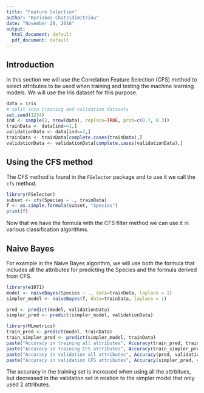 ```yaml
---
title: "Feature Selection"
author: "Kyriakos Chatzidimitriou"
date: "November 28, 2016"
output:
  html_document: default
  pdf_document: default
---
```


## Introduction

In this section we will use the Correlation Feature Selection (CFS) method to select attributes to be used when training and testing the machine learning models. We will use the Iris dataset for this purpose.

```r
data = iris
# split into training and validation datasets
set.seed(1234)
ind <- sample(2, nrow(data), replace=TRUE, prob=c(0.7, 0.3))
trainData <- data[ind==1,]
validationData <- data[ind==2,]
trainData <- trainData[complete.cases(trainData),]
validationData <- validationData[complete.cases(validationData),]
```

## Using the CFS method

The CFS method is found in the `FSelector` package and to use it we call the `cfs` method.

```r
library(FSelector)
subset <- cfs(Species ~ ., trainData)
f <- as.simple.formula(subset, "Species")
print(f)
```

Now that we have the formula with the CFS filter method we can use it in various classification algorithms.

## Naive Bayes

For example in the Naive Bayes algorithm, we will use both the formula that includes all the attributes for predicting the Species and the formula derived from CFS.

```r
library(e1071)
model <- naiveBayes(Species ~ ., data=trainData, laplace = 1)
simpler_model <- naiveBayes(f, data=trainData, laplace = 1)

pred <- predict(model, validationData)
simpler_pred <- predict(simpler_model, validationData)

library(MLmetrics)
train_pred <- predict(model, trainData)
train_simpler_pred <- predict(simpler_model, trainData)
paste("Accuracy in training all attributes", Accuracy(train_pred, trainData$Species), sep=" - ")
paste("Accuracy in training CFS attributes", Accuracy(train_simpler_pred, trainData$Species), sep=" - ")
paste("Accuracy in validation all attributes", Accuracy(pred, validationData$Species), sep=" - ")
paste("Accuracy in validation CFS attributes", Accuracy(simpler_pred, validationData$Species), sep=" - ")
```

The accuracy in the training set is increased when using all the attrbitues, but decreased in the validation set in relation to the simpler model that only used 2 attributes.